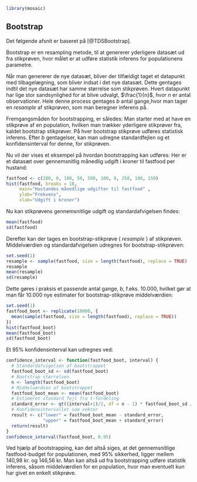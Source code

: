 ```r
library(mosaic)
```
## Bootstrap

Det følgende afsnit er baseret på [@TDSBootstrap].

Bootstrap er en resampling metode, til at genererer yderligere datasæt ud fra stikprøven, hvor målet er at udføre statistik inferens for populationens parametre. 

Når man genererer de nye datasæt, bliver der tilfældigt taget et datapunkt med tilbagelægning, som bliver indsat i det nye datasæt. Dette gentages indtil det nye datasæt har samme størrelse som stikprøven. Hvert datapunkt har lige stor sandsynlighed for at blive udvalgt, $\frac{1}{n}$, hvor $n$ er antal observationer. Hele denne process gentages $b$ antal gange,hvor man tager en _resample_ af stikprøven, som man beregner inferens på.

Fremgangsmåden for bootstrapping, er således:
Man starter med at have en stikprøve af en population, hvilken man trækker yderligere stikprøver fra, kaldet bootstrap stikprøver. På hver bootstrap stikprøve udføres statistisk inferens.
Efter $b$ gentagelser, kan man udregne standardfejlen og et konfidensinterval for denne, for stikprøven.

Nu vil der vises et eksempel på hvordan bootstrapping kan udføres:
Her er et datasæt over gennemsnitlig månedlig udgift i kroner til fastfood per hustand:

```r
fastfood <- c(200, 0, 100, 50, 500, 100, 0, 250, 100, 150)
hist(fastfood, breaks = 18, 
     main="Hustandes månedlige udgifter til fastfood" ,
     ylab="Frekvens", 
     xlab="Udgift i kroner")
```

Nu kan stikprøvens gennemsnitlige udgift og standardafvigelsen findes:

```r
mean(fastfood)
sd(fastfood)
```

Derefter kan der tages en bootstrap-stikprøve ( _resample_ ) af stikprøven. Middelværdien og standardafvigelsen udregnes for bootstrap-stikprøven:

```r
set.seed(1)
resample <- sample(fastfood, size = length(fastfood), replace = TRUE)
resample
mean(resample)
sd(resample)
```

Dette gøres i praksis et passende antal gange, $b$, f.eks. 10.000, hvilket gør at man får 10.000 nye estimater for bootstrap-stikprøve middelværdien:

```r
set.seed(1)
fastfood_boot <- replicate(10000, {
  mean(sample(fastfood, size = length(fastfood), replace = TRUE))
})
hist(fastfood_boot)
mean(fastfood_boot)
sd(fastfood_boot)
```

Et 95% konfidensinterval kan udregnes ved:
```r
confidence_interval <- function(fastfood_boot, interval) {
  # Standardafvigelsen af bootstrappet
  fastfood_boot_sd <- sd(fastfood_boot)
  # Bootstrap størrelsen
  n <- length(fastfood_boot)
  # Middelværdien af bootstrappet
  fastfood_boot_mean <- mean(fastfood_boot)
  # Estimeret standard fejl fra t-fordeling
  standard_error <- qt((interval+1)/2, df = n - 1) * fastfood_boot_sd / sqrt(n)
  # Konfidensintervallet som vektor
  result <- c("lower" = fastfood_boot_mean - standard_error, 
              "upper" = fastfood_boot_mean + standard_error)
  return(result)
}
confidence_interval(fastfood_boot, 0.95)
```

Ved hjælp af bootstrapping, kan det altså siges, at det gennemsnitlige fastfood-budget for populationen, med 95% sikkerhed, ligger mellem 140,98 kr. og 146,56 kr.
Man kan altså ud fra bootstrapping udføre statistik inferens, såsom middelværdien for en population, hvor man eventuelt kun har givet en enkelt stikprøve.
